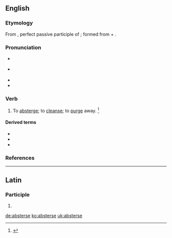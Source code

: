 ==English==

===Etymology===
From {{etyl|la|en}} {{m|la|abstersus}}, perfect passive participle of {{m|la|abstergeō||wipe off, wipe away}}; formed from {{m|la|abs-}} + {{m|la|tergeō||wipe}}.

===Pronunciation===
* {{a|RP}} {{IPA|/əbˈstɜː(ɹ)s/|lang=en}}
* {{a|US}} {{IPA|/æbˈstɝs/|/əbˈstɝs/|lang=en}}
* {{hyphenation|ab|sterse|lang=en}}
* {{rhymes|ɜːs|lang=en}}

===Verb===
{{en-verb|absters}}

# {{lb|en|transitive|now|rare}} To [[absterge]]; to [[cleanse]]; to [[purge]] away. {{defdate|First attested around 1350 to 1470.}}<ref name=SOED>{{R:SOED5|page=10}}</ref>

====Derived terms====
* {{l|en|abstersion}}
* {{l|en|abstersive}}
* {{l|en|abstersiveness}}

===References===
<references/>

----

==Latin==

===Participle===
{{la-part-form|absterse}}

# {{inflection of|abstersus||voc|m|s|lang=la}}

[[de:absterse]]
[[ko:absterse]]
[[uk:absterse]]
